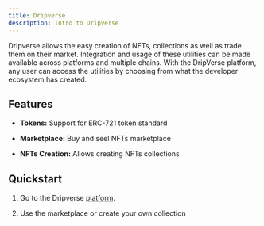 ```yaml
---
title: Dripverse
description: Intro to Dripverse
---
```



Dripverse allows the easy creation of NFTs, collections as well as trade them on their market. 
Integration and usage of these utilities can be made available across platforms and multiple chains. With the DripVerse platform, any user can access the utilities by choosing from what the developer ecosystem has created.

<CardGrid>
  <LinkCard title="Website" href="https://dripverse.org/" />
</CardGrid>

## Features

- **Tokens:** Support for ERC-721 token standard

- **Marketplace:** Buy and seel NFTs marketplace

- **NFTs Creation:** Allows creating NFTs collections

## Quickstart

<Steps>

1. Go to the Dripverse [platform](https://dripverse.org/).

2. Use the marketplace or create your own collection

</Steps>

